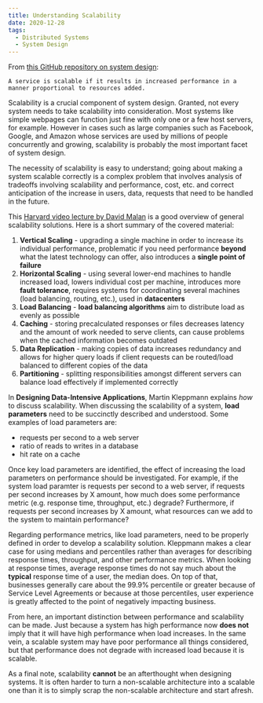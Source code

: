 ```yaml
---
title: Understanding Scalability
date: 2020-12-28
tags:
  - Distributed Systems
  - System Design
---
```


From [this GitHub repository on system design](https://github.com/donnemartin/system-design-primer#system-design-topics-start-here):
```
A service is scalable if it results in increased performance in a manner proportional to resources added.
```

Scalability is a crucial component of system design. Granted, not every system needs to take scalability into consideration.
Most systems like simple webpages can function just fine with only one or a few host servers, for example. 
However in cases such as large companies such as Facebook, Google, and Amazon whose services are used by millions of people 
concurrently and growing, scalability is probably the most important facet of system design. 

The necessity of scalability is easy to understand; going about making a system scalable correctly is 
a complex problem that involves analysis of tradeoffs involving scalability and performance, cost, etc. and 
correct anticipation of the increase in users, data, requests that need to be handled in the future. 

This [Harvard video lecture by David Malan](https://www.youtube.com/watch?v=-W9F__D3oY4) is a good overview of 
general scalability solutions.
Here is a short summary of the covered material:

1. **Vertical Scaling** - upgrading a single machine in order to increase its individual performance, problematic if you need performance **beyond** what the latest technology can offer, also introduces a **single point of failure**
2. **Horizontal Scaling** - using several lower-end machines to handle increased load, lowers individual cost per machine, introduces more **fault tolerance**, requires systems for coordinating several machines (load balancing, routing, etc.), used in **datacenters**
3. **Load Balancing** - **load balancing algorithms** aim to distribute load as evenly as possible
4. **Caching** - storing precalculated responses or files decreases latency and the amount of work needed to serve clients, can cause problems when the cached information becomes outdated
5. **Data Replication** - making copies of data increases redundancy and allows for higher query loads if client requests can be routed/load balanced to different copies of the data
6. **Partitioning** - splitting responsibilities amongst different servers can balance load effectively if implemented correctly

In **Designing Data-Intensive Applications**, Martin Kleppmann explains *how* to discuss scalability. 
When discussing the scalability of a system, **load parameters** need to be succinctly described and understood.
Some examples of load parameters are: 

- requests per second to a web server
- ratio of reads to writes in a database
- hit rate on a cache

Once key load parameters are identified, the effect of increasing the load parameters on performance should be investigated.
For example, if the system load paramter is requests per second to a web server, if requests per second increases by X amount, 
how much does some performance metric (e.g. response time, throughput, etc.) degrade? Furthermore, if requests per second increases by X amount, what resources
can we add to the system to maintain performance?

Regarding performance metrics, like load parameters, need to be properly defined in order to develop a scalability solution. Kleppmann makes a clear case for 
using medians and percentiles rather than averages for describing response times, throughput, and other performance metrics. When looking at response times, 
average response times do not say much about the **typical** response time of a user, the median does. On top of that, businesses generally care about the 99.9% percentile or greater because 
of Service Level Agreements or because at those percentiles, user experience is greatly affected to the point of negatively impacting business.

From here, an important distinction between performance and scalability can be made. Just because a system has high performance now **does not** imply that
it will have high performance when load increases. In the same vein, a scalable system may have poor performance all things considered, but that performance does not degrade 
with increased load because it is scalable.

As a final note, scalability **cannot** be an afterthought when designing systems. It is often harder to turn a non-scalable architecture into a scalable one than it is to
simply scrap the non-scalable architecture and start afresh. 
